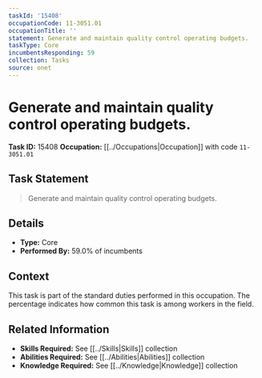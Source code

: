 ```yaml
---
taskId: '15408'
occupationCode: 11-3051.01
occupationTitle: ''
statement: Generate and maintain quality control operating budgets.
taskType: Core
incumbentsResponding: 59
collection: Tasks
source: onet
---
```

# Generate and maintain quality control operating budgets.

**Task ID:** 15408
**Occupation:** [[../Occupations|Occupation]] with code `11-3051.01`

## Task Statement

> Generate and maintain quality control operating budgets.

## Details

- **Type:** Core
- **Performed By:** 59.0% of incumbents

## Context

This task is part of the standard duties performed in this occupation. The percentage indicates how common this task is among workers in the field.

## Related Information

- **Skills Required:** See [[../Skills|Skills]] collection
- **Abilities Required:** See [[../Abilities|Abilities]] collection
- **Knowledge Required:** See [[../Knowledge|Knowledge]] collection
